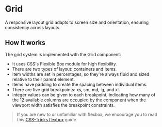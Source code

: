 
<Meta of={Stories} />

# Grid

A responsive layout grid adapts to screen size and orientation, ensuring consistency across layouts.

## How it works

The grid system is implemented with the Grid component:

- It uses CSS's Flexible Box module for high flexibility.
- There are two types of layout: containers and items.
- Item widths are set in percentages, so they're always fluid and sized relative to their parent element.
- Items have padding to create the spacing between individual items.
- There are five grid breakpoints: xs, sm, md, lg, and xl.
- Integer values can be given to each breakpoint, indicating how many of the 12 available columns are occupied by the component when the viewport width satisfies the breakpoint constraints.

> If you are new to or unfamiliar with flexbox, we encourage you to read this [CSS-Tricks flexbox](https://css-tricks.com/snippets/css/a-guide-to-flexbox/) guide.
